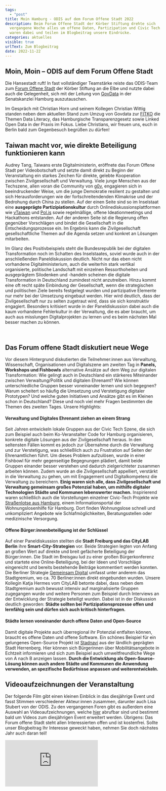 ```yaml
---
tags:
  - "post"
title: Moin Hamburg - ODIS auf dem Forum Offene Stadt 2022
description: Beim Forum Offene Stadt der Körber Stiftung drehte sich
  vergangene Woche alles um offene Daten, Partizipation und Civic Tech. Wir
  waren dabei und teilen im Blogbeitrag unsere Eindrücke.
categories: aktuelles
visible: true
urlText: Zum Blogbeitrag
date: 2022-11-22
---
```


## Moin, Moin – ODIS auf dem Forum Offene Stadt

Die Hansestadt ruft! In fast vollständiger Teamstärke reiste das ODIS-Team zum [Forum Offene Stadt](https://koerber-stiftung.de/projekte/forum-offene-stadt/forum-offene-stadt-2022/) der Körber Stiftung an die Elbe und nutzte dabei auch die Gelegenheit, sich mit der Leitung von [GovData](https://www.govdata.de/) in der Senatskanzlei Hamburg auszutauschen.

Im Gespräch mit Christian Horn und seinem Kollegen Christian Wittig standen neben dem aktuellen Stand zum Umzug von Govdata zur [FITKO](https://www.fitko.de) die Themen Data Literacy, das Hamburgische Transparenzgesetz sowie Linked Open Data in der Praxis im Fokus. Liebe Christians, wir freuen uns, euch in Berlin bald zum Gegenbesuch begrüßen zu dürfen!

## Taiwan macht vor, wie direkte Beteiligung funktionieren kann

Audrey Tang, Taiwans erste Digitalministerin, eröffnete das Forum Offene Stadt per Videobotschaft und setzte damit direkt zu Beginn der Veranstaltung ein starkes Zeichen für direkte, gelebte Kooperation zwischen Zivilgesellschaft und Verwaltung. Viele junge Menschen aus der Techszene, allen voran die Community von [g0v](https://g0v.tw), engagieren sich in beeindruckender Weise, um die junge Demokratie resilient zu gestalten und sich Herausforderungen wie der fortschreitendenden Klimakrise und der Bedrohung durch China zu stellen. Auf der einen Seite sind so im Inselstaat eine **ausgeprägte Partizipiationskultur** durch Onlinediskussionsplattformen wie [vTaiwan](https://info.vtaiwan.tw) und [Pol.is](https://pol.is/) sowie regelmäßige, offene Ideationmeetings und Hackathons entstanden. Auf der anderen Seite ist die Regierung offen gegenüber Vorschlägen und bindet die Gesellschaft in die Entscheidungsprozesse ein. Im Ergebnis kann die Zivilgesellschaft gesellschaftliche Themen auf die Agenda setzen und konkret an Lösungen mitarbeiten.

Im Glanz des Positivbeispiels steht die Bundesrepublik bei der digitalen Transformation noch im Schatten des Inselstaates, soviel wurde auch in der anschließenden Paneldiskussion deutlich. Nicht nur das eben nicht vorhandene Digitalministerium, auch die weiterhin stark vertikal organisierte, politische Landschaft mit einzelnen Ressorthoheiten und ausgeprägtem Silodenken und -handeln scheinen die digitale Transformation in Deutschland zumindest nicht anzutreiben. Hinzu kommt eine oft recht späte Einbindung der Gesellschaft, wenn die strategischen und politischen Ziele bereits festgelegt wurden und partizipative Elemente nur mehr bei der Umsetzung eingebaut werden. Hier wird deutlich, dass der Zivilgesellschaft nur zu selten zugetraut wird, dass sie sich konstruktiv engagiert. Besonders kritisiert wurde in der Paneldiskussion dabei auch die kaum vorhandene Fehlerkultur in der Verwaltung, die es aber braucht, um auch aus misslungen Digitalprojekten zu lernen und es beim nächsten Mal besser machen zu können.


<ImageSection
  src="odis-forum-offene-stadt-2022.jpg"
  caption="Team ODIS auf dem Forum offene Stadt"
/>

<br />

## Das Forum offene Stadt diskutiert neue Wege

Vor diesem Hintergrund diskutierten die Teilnehmer:innen aus Verwaltung, Wissenschaft, Organisationen und Digitalszene am zweiten Tag in **Panels, Workshops und Fishbowls** alternative Ansätze auf dem Weg zur digitalen Transformation: Wie gelingt auch in Deutschland ein stärkeres Miteinander zwischen Verwaltung/Politik und digitalen Ehrenamt? Wie können unterschiedliche Gruppen besser voneinander lernen und sich begegnen? Warum scheitert so häufig die Umsetzung und Verstetigung digitaler Prototypen? Und welche guten Initiativen und Ansätze gibt es im Kleinen schon in Deutschland? Diese und noch viel mehr Fragen bestimmten die Themen des zweiten Tages. Unsere Highlights:

#### Verwaltung und Digitales Ehrenamt ziehen an einem Strang

Seit Jahren entwickeln lokale Gruppen aus der Civic Tech Szene, die sich zum Beispiel auch beim Ko-Veranstalter Code for Hamburg organisieren, konkrete digitale Lösungen aus der Zivilgesellschaft heraus. In den seltensten Fällen kommt es jedoch zur Übernahme durch die Verwaltung und zur Verstetigung, was schließlich auch zu Frustration auf Seiten der Ehrenamtlichen führt. Um dieses Problem aufzulösen, wurde in einer Fishbowl für mehr gegenseitige Begegnungen plädiert, damit beide Gruppen einander besser verstehen und dadurch zielgerichteter zusammen arbeiten können. Zudem wurde an die Zivilgesellschaft appelliert, verstärkt in die Verwaltung zu gehen, um mit Engagement und Digitalkompetenz die Verwaltung zu bereichern. **Einig waren sich alle, dass Zivilgesellschaft und Verwaltung gemeinsam großes Potenzial haben, um mithilfe digitaler Technologien Städte und Kommunen lebenswerter machen.** Inspirierend waren schließlich auch die Vorstellungen einzelner Civic-Tech Projekte wie [Straßenlotse aus Hamburg](https://strassenlotse.hamburg), einem Informationsportal der Wohnungslosenhilfe für Hamburg. Dort finden Wohnungslose schnell und unkompliziert Angebote wie Schlafmöglichkeiten, Beratungsstellen oder medizinische Versorgung.

#### Offene Bürger:innenbeteiligung ist der Schlüssel

Auf einer Paneldiskussion stellten die **Stadt Freiburg und das CityLAB Berlin** ihre **Smart-City-Strategien** vor. Beide Strategien legten von Anfang an großen Wert auf direkte und breit gefächerte Beteiligung der Bürger:innen. Die Stadt im Breisgau lud zu einer großen Bürgerkonferenz und startete eine Online-Beteiligung, bei der Ideen und Vorschläge eingereicht und bereits bestehende Beiträge kommentiert werden konnten. Die Berliner Strategie [Gemeinsam Digital](https://gemeinsamdigital.berlin.de/de/) umfasst unter anderem das Stadtgremium, wo ca. 70 Berliner:innen direkt eingebunden wurden. Unsere Kollegin Katja Hermes vom CityLAB betonte dabei, dass neben dem Stadtgremium auch bewusst intensiv auf marginalisierte Gruppen zugegangen wurde und weitere Personen zum Beispiel durch Interviews an der Entwicklung der Strategie beteiligt wurden. Dabei ist in der Diskussion deutlich geworden: **Städte sollten bei Partizipationsprozesse offen und lernfähig sein und dürfen sich auch kritisch hinterfragen.**

#### Städte lernen voneinander durch offene Daten und Open-Source

Damit digitale Projekte auch überregional ihr Potenzial entfalten können, braucht es offene Daten und offene Software. Ein schönes Beispiel für ein gelungenes Open-Source Projekt ist [Stadnavi](https://stadtnavi.de) aus der ländlich geprägten Stadt Herrenberg. Hier können sich Bürgerinnen über Mobilitätsangebote in Echtzeit informieren und sich zum Beispiel auch umweltfreundliche Wege von A nach B anzeigen lassen. **Durch die Entwicklung als Open-Source-Lösung können auch andere Städte und Kommunen die Anwendung verwenden, an spezifische Bedürfnisse anpassen und weiterentwickeln.**

## Videoaufzeichnungen der Veranstaltung

Der folgende Film gibt einen kleinen Einblick in das diesjährige Event und fasst Stimmen verschiedener Akteur:innen zusammen, darunter auch Lisa Stubert von der ODIS. Zu den vergangenen Foren gibt es außerdem eine Auswahl an Videoaufzeichnungen, welche [hier](https://koerber-stiftung.de/projekte/forum-offene-stadt/forum-offene-stadt-rueckblicke/) abrufbar sind und bestimmt bald um Videos zum diesjährigen Event erweitert werden. Übrigens: Das Forum offene Stadt steht allen Interessierten offen und ist kostenfrei. Sollte unser Blogbeitrag Ihr Interesse geweckt haben, nehmen Sie doch nächstes Jahr auch daran teil!


<ContentSection class="px-6">
  <iframe
    src="https://www.youtube.com/embed/4juVlMJH6s4"
    title="YouTube video player"
    frameborder="0"
    allow="accelerometer; autoplay; clipboard-write; encrypted-media; gyroscope; picture-in-picture"
    allowfullscreen
    class="w-full aspect-video"
  ></iframe>
</ContentSection>
